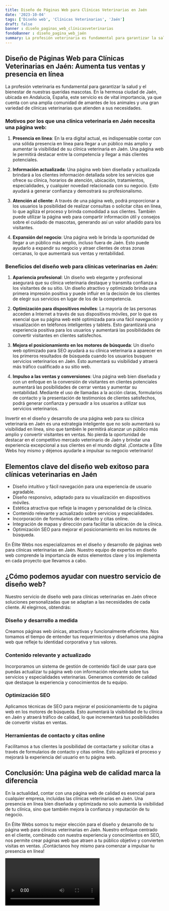 ```yaml
---
title: Diseño de Páginas Web para Clínicas Veterinarias en Jaén
date: '2023-10-04'
tags: ['Diseño web', 'Clínicas Veterinarias', 'Jaén']
draft: false
banner : diseño_paginas_web_clínicasveterinarias
fondoBanner : diseño_pagina_web_jaén
summary: La profesión veterinaria es fundamental para garantizar la salud y el bienestar de nuestras queridas mascotas. En la hermosa ciudad de Jaén, ubicada en Andalucía, España, este servicio es de vital importancia, ya que cuenta con una amplia comunidad de amantes de los animales y una gran variedad de clínicas veterinarias que atienden a sus necesidades.
---
```


## Diseño de Páginas Web para Clínicas Veterinarias en Jaén: Aumenta tus ventas y presencia en línea

La profesión veterinaria es fundamental para garantizar la salud y el bienestar de nuestras queridas mascotas. En la hermosa ciudad de Jaén, ubicada en Andalucía, España, este servicio es de vital importancia, ya que cuenta con una amplia comunidad de amantes de los animales y una gran variedad de clínicas veterinarias que atienden a sus necesidades.

### Motivos por los que una clínica veterinaria en Jaén necesita una página web:

1. **Presencia en línea**: En la era digital actual, es indispensable contar con una sólida presencia en línea para llegar a un público más amplio y aumentar la visibilidad de su clínica veterinaria en Jaén. Una página web le permitirá destacar entre la competencia y llegar a más clientes potenciales.

2. **Información actualizada**: Una página web bien diseñada y actualizada brindará a los clientes información detallada sobre los servicios que ofrece su clínica, horarios de atención, ubicación, tratamientos, especialidades, y cualquier novedad relacionada con su negocio. Esto ayudará a generar confianza y demostrará su profesionalismo.

3. **Atención al cliente**: A través de una página web, podrá proporcionar a los usuarios la posibilidad de realizar consultas o solicitar citas en línea, lo que agiliza el proceso y brinda comodidad a sus clientes. También puede utilizar la página web para compartir información útil y consejos sobre el cuidado de mascotas, generando así un valor añadido para los visitantes.

4. **Expansión del negocio**: Una página web le brinda la oportunidad de llegar a un público más amplio, incluso fuera de Jaén. Esto puede ayudarlo a expandir su negocio y atraer clientes de otras zonas cercanas, lo que aumentará sus ventas y rentabilidad.

### Beneficios del diseño web para clínicas veterinarias en Jaén:

1. **Apariencia profesional**: Un diseño web elegante y profesional asegurará que su clínica veterinaria destaque y transmita confianza a los visitantes de su sitio. Un diseño atractivo y optimizado brinda una primera impresión positiva y puede influir en la decisión de los clientes de elegir sus servicios en lugar de los de la competencia.

2. **Optimización para dispositivos móviles**: La mayoría de las personas acceden a Internet a través de sus dispositivos móviles, por lo que es esencial que su página web esté optimizada para una fácil navegación y visualización en teléfonos inteligentes y tablets. Esto garantizará una experiencia positiva para los usuarios y aumentará las posibilidades de convertir visitantes en clientes satisfechos.

3. **Mejora el posicionamiento en los motores de búsqueda**: Un diseño web optimizado para SEO ayudará a su clínica veterinaria a aparecer en los primeros resultados de búsqueda cuando los usuarios busquen servicios veterinarios en Jaén. Esto aumentará su visibilidad y atraerá más tráfico cualificado a su sitio web.

4. **Impulso a las ventas y conversiones**: Una página web bien diseñada y con un enfoque en la conversión de visitantes en clientes potenciales aumentará las posibilidades de cerrar ventas y aumentar su rentabilidad. Mediante el uso de llamadas a la acción claras, formularios de contacto y la presentación de testimonios de clientes satisfechos, podrá generar confianza y persuadir a los usuarios a utilizar sus servicios veterinarios.

Invertir en el diseño y desarrollo de una página web para su clínica veterinaria en Jaén es una estrategia inteligente que no solo aumentará su visibilidad en línea, sino que también le permitirá alcanzar un público más amplio y convertir visitantes en ventas. No pierda la oportunidad de destacar en el competitivo mercado veterinario de Jaén y brindar una experiencia excepcional a sus clientes en el mundo digital. ¡Contacte a Élite Webs hoy mismo y déjenos ayudarle a impulsar su negocio veterinario!

<GifSeo />

<Cta />

## Elementos clave del diseño web exitoso para clínicas veterinarias en Jaén

- Diseño intuitivo y fácil navegación para una experiencia de usuario agradable.
- Diseño responsivo, adaptado para su visualización en dispositivos móviles.
- Estética atractiva que refleje la imagen y personalidad de la clínica.
- Contenido relevante y actualizado sobre servicios y especialidades.
- Incorporación de formularios de contacto y citas online.
- Integración de mapas y dirección para facilitar la ubicación de la clínica.
- Optimización SEO para mejorar el posicionamiento en los motores de búsqueda.

En Élite Webs nos especializamos en el diseño y desarrollo de páginas web para clínicas veterinarias en Jaén. Nuestro equipo de expertos en diseño web comprende la importancia de estos elementos clave y los implementa en cada proyecto que llevamos a cabo.

## ¿Cómo podemos ayudar con nuestro servicio de diseño web?

Nuestro servicio de diseño web para clínicas veterinarias en Jaén ofrece soluciones personalizadas que se adaptan a las necesidades de cada cliente. Al elegirnos, obtendrás:

### Diseño y desarrollo a medida
Creamos páginas web únicas, atractivas y funcionalmente eficientes. Nos tomamos el tiempo de entender tus requerimientos y diseñamos una página web que refleje tu identidad corporativa y tus valores.

### Contenido relevante y actualizado
Incorporamos un sistema de gestión de contenido fácil de usar para que puedas actualizar tu página web con información relevante sobre tus servicios y especialidades veterinarias. Generamos contenido de calidad que destaque la experiencia y conocimientos de tu equipo.

### Optimización SEO
Aplicamos técnicas de SEO para mejorar el posicionamiento de tu página web en los motores de búsqueda. Esto aumentará la visibilidad de tu clínica en Jaén y atraerá tráfico de calidad, lo que incrementará tus posibilidades de convertir visitas en ventas.

### Herramientas de contacto y citas online
Facilitamos a tus clientes la posibilidad de contactarte y solicitar citas a través de formularios de contacto y citas online. Esto agilizará el proceso y mejorará la experiencia del usuario en tu página web.

## Conclusión: Una página web de calidad marca la diferencia

En la actualidad, contar con una página web de calidad es esencial para cualquier empresa, incluidas las clínicas veterinarias en Jaén. Una presencia en línea bien diseñada y optimizada no solo aumenta la visibilidad de tu clínica, sino que también mejora la confianza y reputación de tu negocio.

En Élite Webs somos tu mejor elección para el diseño y desarrollo de tu página web para clínicas veterinarias en Jaén. Nuestro enfoque centrado en el cliente, combinado con nuestra experiencia y conocimientos en SEO, nos permite crear páginas web que atraen a tu público objetivo y convierten visitas en ventas. ¡Contáctanos hoy mismo para comenzar a impulsar tu presencia en línea!

<Video />

<CtaBot job='Clínicas Veterinarias' city='Jaén'/>

<Gmaps query='Jaén+españa+maps' />